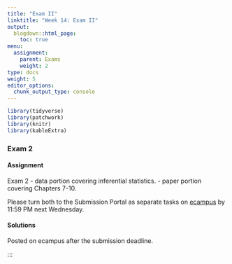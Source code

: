 ```yaml
---
title: "Exam II"
linktitle: "Week 14: Exam II"
output:
  blogdown::html_page:
    toc: true
menu:
  assignment:
    parent: Exams
    weight: 2
type: docs
weight: 5
editor_options: 
  chunk_output_type: console
---
```

<style>
span.boxed {
  border: 0px solid #FFFFFF;
  padding: 5px;
  color: #FFFFFF;
  background-color: #005b96;
  display: inline;
} 

table {
   margin-left: auto;
   margin-right: auto;
}

table thead th { border-bottom: 1px solid #ddd; 
}

th, td { padding: 5px; 
}

tr:nth-child(even) { background: #ffffff; 
}
</style>

```r
library(tidyverse)
library(patchwork)
library(knitr)
library(kableExtra)
```

### Exam 2

#### Assignment
Exam 2
- data portion covering inferential statistics.
- paper portion covering Chapters 7-10. 

Please turn both to the Submission Portal as separate tasks on [ecampus](https://ecampus.wvu.edu/){target="_blank"} by 11:59 PM next Wednesday.<br>

#### Solutions
Posted on ecampus after the submission deadline.

:::

